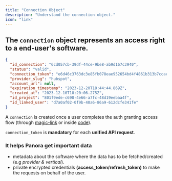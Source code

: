 ```yaml
---
title: "Connection Object"
description: "Understand the connection object."
icon: "link"
---
```


## The `connection` object represents an access right to a end-user's software.

```json JSON
{
  "id_connection": "6cd057cb-39df-44ce-9be8-ab9d167c3940",
  "status": "valid",
  "connection_token": "e6d46c3763dc3e85fb078eae952654bd4f4861b313b7ccae201b91aa37532b71",
  "provider_slug": "hubspot",
  "account_url": null,
  "expiration_timestamp": "2023-12-20T18:44:44.869Z",
  "created_at": "2023-12-10T18:20:06.275Z",
  "id_project": "801f9ede-c698-4e66-a7fc-48d19eebaa4f",
  "id_linked_user": "d7a0af02-0f9b-40a6-86a9-612dcfe341fe"
}
```

A `connection` is created once a user completes the auth granting access flow (through [magic-link](/core-concepts/magic-links) or inside [code](/core-concepts/embedded-catalog)).

`connection_token` is **mandatory** for each **unified API request**.

### It helps Panora get important data

- metadata about the software where the data has to be fetched/created (e.g _provider & vertical_).
- private encrypted credentials **(access_token/refresh_token)** to make the requests on behalf of the user.

